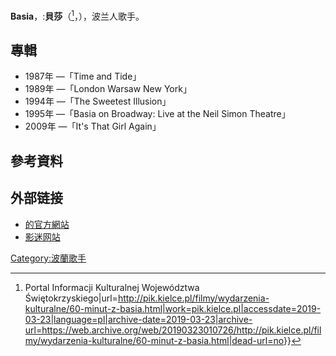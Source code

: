 {{Infobox musical artist  
| Name = Basia
| Img = Barbara Trzetrzelewska.jpg
| Img_capt = 
| Img_size = 220px
| Landscape = 
| Background = solo_singer
| Birth_name = Basia Trzetrzelewska
| Alias = Basia
| Born = 1954年9月30日
| Died = 
| Origin = [[File:Flag_of_Poland.svg|25px]] [[波兰|波兰]][[Jaworzno|Jaworzno]]
| Instrument = 
| Genre = 
| Occupation = [[歌手|歌手]]、[[创作歌手|创作歌手]]
| Years_active = 1983年—至今
| Label = 史诗唱片(EPIC)(索尼唱片)
| Associated_acts = 
| URL = http://www.basiasongs.com
| Current_members = 
| Past_members = 
| Notable_instruments = 
}}
'''Basia'''，:'''貝莎'''（{{Lang-pl|Basia Stanisława Trzetrzelewska}}<ref>{{Cite web|title=60. minut z Basią {{!}} Portal Informacji Kulturalnej Województwa Świętokrzyskiego|url=http://pik.kielce.pl/filmy/wydarzenia-kulturalne/60-minut-z-basia.html|work=pik.kielce.pl|accessdate=2019-03-23|language=pl|archive-date=2019-03-23|archive-url=https://web.archive.org/web/20190323010726/http://pik.kielce.pl/filmy/wydarzenia-kulturalne/60-minut-z-basia.html|dead-url=no}}</ref>，{{bd|1954年|9月30日}}），波兰人歌手。

== 專輯 ==
* 1987年 —「Time and Tide」
* 1989年 —「London Warsaw New York」
* 1994年 —「The Sweetest Illusion」
* 1995年 —「Basia on Broadway: Live at the Neil Simon Theatre」
* 2009年 —「It's That Girl Again」

== 參考資料 ==
{{reflist}}

== 外部链接 ==
* [http://basiasongs.com 的官方網站]{{Wayback|url=http://basiasongs.com/ |date=20191129041227 }}
* [https://web.archive.org/web/20161021113019/http://basiaweb.com/ 影迷网站]

{{Authority control}}
[[Category:波蘭歌手|Category:波蘭歌手]]